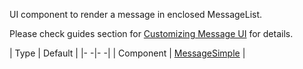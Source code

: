 UI component to render a message in enclosed MessageList.

Please check guides section for [Customizing Message UI](/reactnative/guides/message-customization) for details.

| Type | Default |
|- -|- -|
| Component | [MessageSimple](/reactnative/ui-components/message-simple) |
